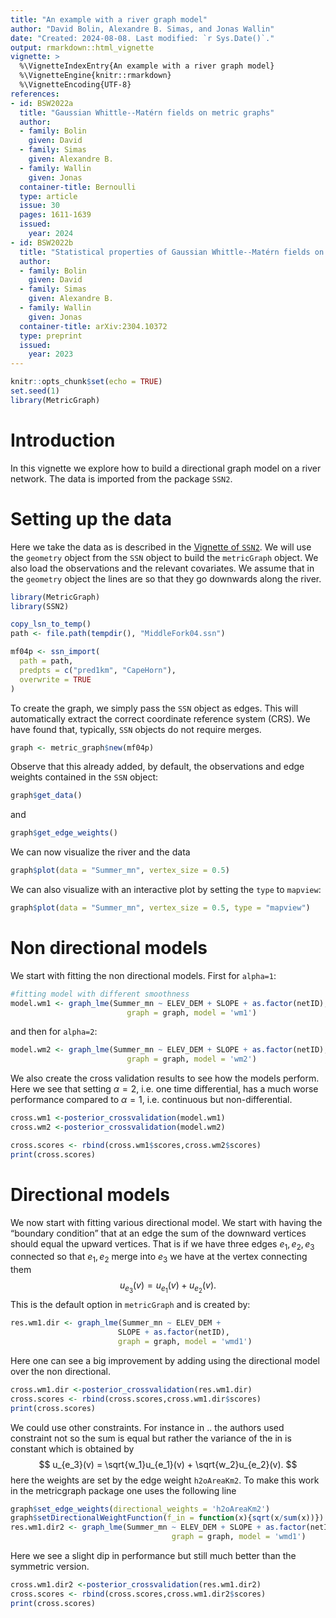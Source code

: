 ```yaml
---
title: "An example with a river graph model"
author: "David Bolin, Alexandre B. Simas, and Jonas Wallin"
date: "Created: 2024-08-08. Last modified: `r Sys.Date()`."
output: rmarkdown::html_vignette
vignette: >
  %\VignetteIndexEntry{An example with a river graph model}
  %\VignetteEngine{knitr::rmarkdown}
  %\VignetteEncoding{UTF-8}
references:
- id: BSW2022a
  title: "Gaussian Whittle--Matérn fields on metric graphs"
  author:
  - family: Bolin
    given: David
  - family: Simas
    given: Alexandre B.
  - family: Wallin
    given: Jonas
  container-title: Bernoulli
  type: article
  issue: 30
  pages: 1611-1639
  issued:
    year: 2024
- id: BSW2022b
  title: "Statistical properties of Gaussian Whittle--Matérn fields on metric graphs"
  author:
  - family: Bolin
    given: David
  - family: Simas
    given: Alexandre B.
  - family: Wallin
    given: Jonas
  container-title: arXiv:2304.10372
  type: preprint
  issued:
    year: 2023
---
```


```r
knitr::opts_chunk$set(echo = TRUE)
set.seed(1)
library(MetricGraph)
```

# Introduction

In this vignette we explore how to build a directional graph model on a river network. The data is imported from the package `SSN2`.


# Setting up the data
Here we take the data as is described in the [Vignette  of `SSN2` ](https://cran.r-project.org/web/packages/SSN2/vignettes/introduction.html). We will use the `geometry` object from the `SSN` object to build the `metricGraph` object. We also load the observations and the relevant covariates. We assume that in the `geometry` object the lines are so that they go downwards along the river.
```r
library(MetricGraph)
library(SSN2)

copy_lsn_to_temp()
path <- file.path(tempdir(), "MiddleFork04.ssn")

mf04p <- ssn_import(
  path = path,
  predpts = c("pred1km", "CapeHorn"),
  overwrite = TRUE
)
```

To create the graph, we simply pass the `SSN` object as edges. This will automatically extract the correct coordinate reference system (CRS). We have found that, typically, `SSN` objects do not require merges.

```r
graph <- metric_graph$new(mf04p)
```

Observe that this already added, by default, the observations and edge weights contained in the `SSN` object:

```r
graph$get_data()
```
and
```r
graph$get_edge_weights()
```

We can now visualize the river and the data 
```r
graph$plot(data = "Summer_mn", vertex_size = 0.5)
```

We can also visualize with an interactive plot by setting the `type` to `mapview`:

```r
graph$plot(data = "Summer_mn", vertex_size = 0.5, type = "mapview")
```

# Non directional models
We start with fitting the non directional models. First for `alpha=1`:
```r
#fitting model with different smoothness
model.wm1 <- graph_lme(Summer_mn ~ ELEV_DEM + SLOPE + as.factor(netID), 
                          graph = graph, model = 'wm1')
```
and then for `alpha=2`:
```r
model.wm2 <- graph_lme(Summer_mn ~ ELEV_DEM + SLOPE + as.factor(netID), 
                          graph = graph, model = 'wm2')
```

We also create the cross validation results to see how the models perform. Here we see that setting $\alpha=2$, i.e. one time differential, has a much worse performance compared to $\alpha=1$, i.e. continuous but non-differential.

```r
cross.wm1 <-posterior_crossvalidation(model.wm1)
cross.wm2 <-posterior_crossvalidation(model.wm2)

cross.scores <- rbind(cross.wm1$scores,cross.wm2$scores)
print(cross.scores)
```
# Directional models
We now start with fitting various directional model. 
We start with having the "boundary condition" that at an edge the sum of the downward vertices should equal the upward vertices. That is if we have three edges $e_1,e_2,e_3$ connected so that $e_1,e_2$ merge into $e_3$ we have at the vertex connecting them
$$
u_{e_3}(v) = u_{e_1}(v) + u_{e_2}(v).
$$
This is the default option in `metricGraph` and is created by:

```r
res.wm1.dir <- graph_lme(Summer_mn ~ ELEV_DEM + 
                        SLOPE + as.factor(netID), 
                        graph = graph, model = 'wmd1')
```

Here one can see a big improvement by adding using the directional model over the non directional.
```r
cross.wm1.dir <-posterior_crossvalidation(res.wm1.dir)
cross.scores <- rbind(cross.scores,cross.wm1.dir$scores)
print(cross.scores)
```

We could use other constraints. For instance in .. the authors used constraint not so the sum is equal but rather the variance of the in is constant which is obtained by
$$
u_{e_3}(v) = \sqrt{w_1}u_{e_1}(v) + \sqrt{w_2}u_{e_2}(v).
$$
here the weights are set by the edge weight `h2oAreaKm2`.
To make this work in the metricgraph package one uses the following line
```r
graph$set_edge_weights(directional_weights = 'h2oAreaKm2')
graph$setDirectionalWeightFunction(f_in = function(x){sqrt(x/sum(x))})
res.wm1.dir2 <- graph_lme(Summer_mn ~ ELEV_DEM + SLOPE + as.factor(netID), 
                                    graph = graph, model = 'wmd1')
```

Here we see a slight dip in performance but still much better than the symmetric version.
```r
cross.wm1.dir2 <-posterior_crossvalidation(res.wm1.dir2)
cross.scores <- rbind(cross.scores,cross.wm1.dir2$scores)
print(cross.scores)
```
